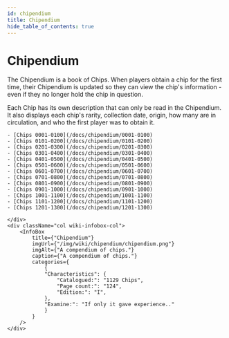 ```yaml
---
id: chipendium
title: Chipendium
hide_table_of_contents: true
---
```



# Chipendium

<div className="row wiki-parent">
    <div className="col wiki-content-col">
The Chipendium is a book of Chips. When players obtain a chip for the first time, their Chipendium is updated so they can view the chip's information - even if they no longer hold the chip in question.

Each Chip has its own description that can only be read in the Chipendium. It also displays each chip's rarity, collection date, origin, how many are in circulation, and who the first player was to obtain it.

	- [Chips 0001-0100](/docs/chipendium/0001-0100)
	- [Chips 0101-0200](/docs/chipendium/0101-0200)
	- [Chips 0201-0300](/docs/chipendium/0201-0300)
	- [Chips 0301-0400](/docs/chipendium/0301-0400)
	- [Chips 0401-0500](/docs/chipendium/0401-0500)
	- [Chips 0501-0600](/docs/chipendium/0501-0600)
	- [Chips 0601-0700](/docs/chipendium/0601-0700)
	- [Chips 0701-0800](/docs/chipendium/0701-0800)
	- [Chips 0801-0900](/docs/chipendium/0801-0900)
	- [Chips 0901-1000](/docs/chipendium/0901-1000)
	- [Chips 1001-1100](/docs/chipendium/1001-1100)
	- [Chips 1101-1200](/docs/chipendium/1101-1200)
	- [Chips 1201-1300](/docs/chipendium/1201-1300)

    </div>
    <div className="col wiki-infobox-col">
        <InfoBox 
            title={"Chipendium"}
            imgUrl={"/img/wiki/chipendium/chipendium.png"}
            imgAlt={"A compendium of chips."}
            caption={"A compendium of chips."}
            categories={
                {
                "Characteristics": {
                    "Catalogued:": "1129 Chips",
					"Page count:": "124",
					"Edition:": "I",
                },
                "Examine:": "If only it gave experience.."
                }
            }
        />
    </div>
</div>

